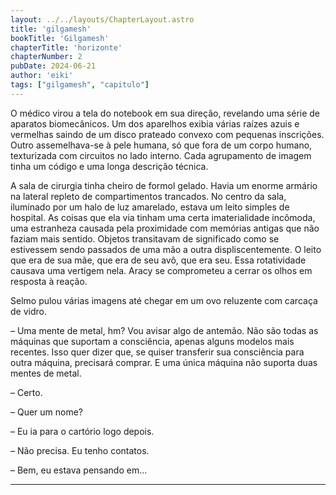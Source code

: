 ```yaml
---
layout: ../../layouts/ChapterLayout.astro
title: 'gilgamesh'
bookTitle: 'Gilgamesh'
chapterTitle: 'horizonte'
chapterNumber: 2
pubDate: 2024-06-21
author: 'eiki'
tags: ["gilgamesh", "capitulo"]
---
```


O médico virou a tela do notebook em sua direção, revelando uma série de aparatos biomecânicos. Um dos aparelhos exibia várias
raízes azuis e vermelhas saindo de um disco prateado convexo com pequenas inscrições. 
Outro assemelhava-se à pele humana, só que fora de um corpo humano, texturizada com 
circuitos no lado interno. Cada agrupamento de imagem tinha um código e uma longa descrição
técnica.

A sala de cirurgia tinha cheiro de formol gelado. Havia um enorme armário na lateral repleto de 
compartimentos trancados. No centro da sala, iluminado por um halo de luz amarelado, 
estava um leito simples de hospital. As coisas que ela via tinham uma certa imaterialidade incômoda,
uma estranheza causada pela proximidade com memórias antigas que não faziam mais sentido. Objetos
transitavam de significado como se estivessem sendo passados de uma mão a outra displiscentemente.
O leito que era de sua mãe, que era de seu avô, que era seu. Essa rotatividade causava uma vertigem
nela. Aracy se comprometeu a cerrar os olhos em resposta à reação.


Selmo pulou várias imagens até chegar em um ovo reluzente com carcaça de vidro.

– Uma mente de metal, hm? Vou avisar algo de antemão. Não são todas as máquinas 
que suportam a consciência, apenas alguns modelos mais recentes. Isso quer dizer 
que, se quiser transferir sua consciência para outra máquina, precisará comprar. 
E uma única máquina não suporta duas mentes de metal.

– Certo.

– Quer um nome?

– Eu ia para o cartório logo depois.

– Não precisa. Eu tenho contatos.

– Bem, eu estava pensando em... 


-----

